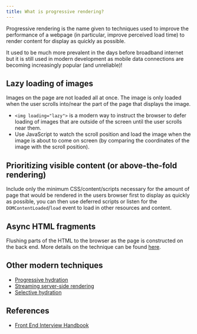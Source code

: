 ```yaml
---
title: What is progressive rendering?
---
```


Progressive rendering is the name given to techniques used to improve the performance of a webpage (in particular, improve perceived load time) to render content for display as quickly as possible.

It used to be much more prevalent in the days before broadband internet but it is still used in modern development as mobile data connections are becoming increasingly popular (and unreliable)!

## Lazy loading of images

Images on the page are not loaded all at once. The image is only loaded when the user scrolls into/near the part of the page that displays the image.

- `<img loading="lazy">` is a modern way to instruct the browser to defer loading of images that are outside of the screen until the user scrolls near them.
- Use JavaScript to watch the scroll position and load the image when the image is about to come on screen (by comparing the coordinates of the image with the scroll position).

## Prioritizing visible content (or above-the-fold rendering)

Include only the minimum CSS/content/scripts necessary for the amount of page that would be rendered in the users browser first to display as quickly as possible, you can then use deferred scripts or listen for the `DOMContentLoaded`/`load` event to load in other resources and content.

## Async HTML fragments

Flushing parts of the HTML to the browser as the page is constructed on the back end. More details on the technique can be found [here](http://www.ebaytechblog.com/2014/12/08/async-fragments-rediscovering-progressive-html-rendering-with-marko/).

## Other modern techniques

- [Progressive hydration](https://www.patterns.dev/posts/progressive-hydration/)
- [Streaming server-side rendering](https://www.patterns.dev/posts/ssr/)
- [Selective hydration](https://www.patterns.dev/posts/react-selective-hydration/)

## References

- [Front End Interview Handbook](https://www.frontendinterviewhandbook.com/html-questions)
